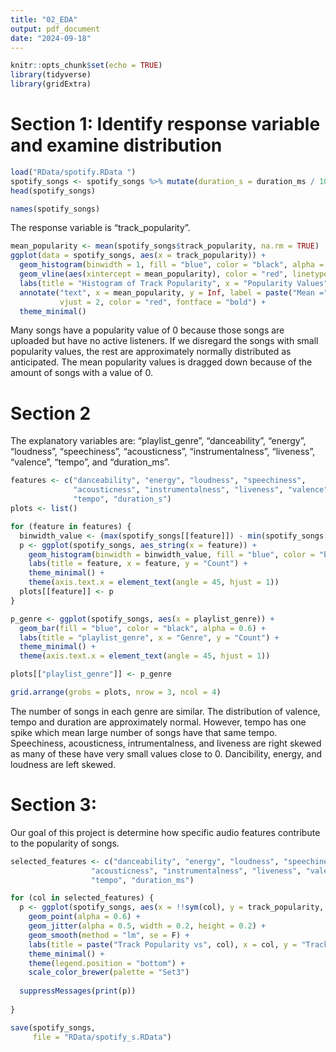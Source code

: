 ```yaml
---
title: "02_EDA"
output: pdf_document
date: "2024-09-18"
---
```


```r
knitr::opts_chunk$set(echo = TRUE)
library(tidyverse)
library(gridExtra)
```

# Section 1: Identify response variable and examine distribution

```r
load("RData/spotify.RData ")
spotify_songs <- spotify_songs %>% mutate(duration_s = duration_ms / 1000)
head(spotify_songs)
```

```r
names(spotify_songs)
```

The response variable is "track_popularity".

```r
mean_popularity <- mean(spotify_songs$track_popularity, na.rm = TRUE)
ggplot(data = spotify_songs, aes(x = track_popularity)) +
  geom_histogram(binwidth = 1, fill = "blue", color = "black", alpha = 0.7) +
  geom_vline(aes(xintercept = mean_popularity), color = "red", linetype = "dashed") +
  labs(title = "Histogram of Track Popularity", x = "Popularity Values", y = "Frequency") +
  annotate("text", x = mean_popularity, y = Inf, label = paste("Mean =", round(mean_popularity, 2)),
           vjust = 2, color = "red", fontface = "bold") +
  theme_minimal()
```


Many songs have a popularity value of 0 because those songs are uploaded but have no active listeners. If we disregard the songs with small popularity values, the rest are approximately normally distributed as anticipated. The mean popularity values is dragged down because of the amount of songs with a value of 0.




# Section 2

The explanatory variables are: "playlist_genre", "danceability", "energy", "loudness", "speechiness", "acousticness", "instrumentalness", "liveness", "valence", "tempo", and "duration_ms".


```r
features <- c("danceability", "energy", "loudness", "speechiness",
              "acousticness", "instrumentalness", "liveness", "valence", 
              "tempo", "duration_s")
plots <- list()

for (feature in features) {
  binwidth_value <- (max(spotify_songs[[feature]]) - min(spotify_songs[[feature]])) / 30
  p <- ggplot(spotify_songs, aes_string(x = feature)) +
    geom_histogram(binwidth = binwidth_value, fill = "blue", color = "black", alpha = 0.6) +
    labs(title = feature, x = feature, y = "Count") +
    theme_minimal() +
    theme(axis.text.x = element_text(angle = 45, hjust = 1))
  plots[[feature]] <- p
}

p_genre <- ggplot(spotify_songs, aes(x = playlist_genre)) +
  geom_bar(fill = "blue", color = "black", alpha = 0.6) +
  labs(title = "playlist_genre", x = "Genre", y = "Count") +
  theme_minimal() +
  theme(axis.text.x = element_text(angle = 45, hjust = 1))  

plots[["playlist_genre"]] <- p_genre

grid.arrange(grobs = plots, nrow = 3, ncol = 4)

```

The number of songs in each genre are similar. The distribution of valence, tempo and duration are approximately normal. However, tempo has one spike which mean large number of songs have that same tempo. Speechiness, acousticness, intrumentalness, and liveness are right skewed as many of these have very small values close to 0. Dancibility, energy, and loudness are left skewed.



# Section 3:

Our goal of this project is determine how specific audio features contribute to the popularity of songs.

```r
selected_features <- c("danceability", "energy", "loudness", "speechiness", 
                  "acousticness", "instrumentalness", "liveness", "valence", 
                  "tempo", "duration_ms")

for (col in selected_features) {
  p <- ggplot(spotify_songs, aes(x = !!sym(col), y = track_popularity, color = playlist_genre)) +
    geom_point(alpha = 0.6) +
    geom_jitter(alpha = 0.5, width = 0.2, height = 0.2) +
    geom_smooth(method = "lm", se = F) +
    labs(title = paste("Track Popularity vs", col), x = col, y = "Track Popularity") +
    theme_minimal() +
    theme(legend.position = "bottom") +
    scale_color_brewer(palette = "Set3")
  
  suppressMessages(print(p))
  
}


```



```r
save(spotify_songs, 
     file = "RData/spotify_s.RData")
```
















